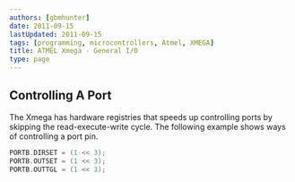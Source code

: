 ```yaml
---
authors: [gbmhunter]
date: 2011-09-15
lastUpdated: 2011-09-15
tags: [programming, microcontrollers, Atmel, XMEGA]
title: ATMEL Xmega - General I/O
type: page
---
```


<WarningIsNotes />

## Controlling A Port

The Xmega has hardware registries that speeds up controlling ports by skipping the read-execute-write cycle. The following example shows ways of controlling a port pin.

```c
PORTB.DIRSET = (1 << 3);
PORTB.OUTSET = (1 << 3);
PORTB.OUTTGL = (1 << 3);
```
